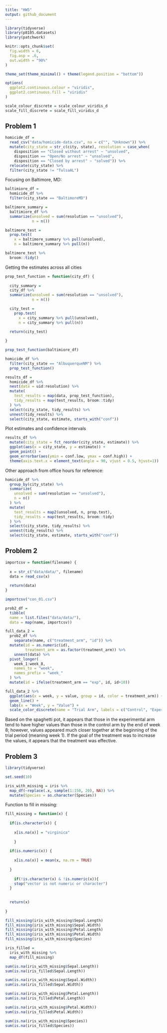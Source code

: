 ```yaml
---
title: "HW5"
output: github_document
---
```


```r
library(tidyverse)
library(p8105.datasets)
library(patchwork)

knitr::opts_chunk$set(
  fig.width = 6,
  fig.asp = .6,
  out.width = "90%"
)

theme_set(theme_minimal() + theme(legend.position = "bottom"))

options(
  ggplot2.continuous.colour = "viridis",
  ggplot2.continuous.fill = "viridis"
)

scale_colour_discrete = scale_colour_viridis_d
scale_fill_discrete = scale_fill_viridis_d
```

## Problem 1

```r
homicide_df = 
  read_csv("data/homicide-data.csv", na = c("", "Unknown")) %>% 
  mutate(city_state = str_c(city, state), resolution = case_when(
    disposition == "Closed without arrest" ~ "unsolved", 
    disposition == "Open/No arrest" ~ "unsolved", 
    disposition == "Closed by arrest" ~ "solved")) %>% 
  relocate(city_state) %>% 
  filter(city_state != "TulsaAL")
```

Focusing on Baltimore, MD: 

```r
baltimiore_df = 
  homicide_df %>% 
  filter(city_state == "BaltimoreMD")

baltimore_summary = 
  baltimiore_df %>% 
  summarize(unsolved = sum(resolution == "unsolved"), 
            n = n())

baltimore_test = 
  prop.test(
    x = baltimore_summary %>% pull(unsolved), 
    n = baltimore_summary %>% pull(n))

baltimore_test %>% 
  broom::tidy()
```

Getting the estimates across all cities 

```r
prop_test_function = function(city_df) {
  
  city_summary = 
  city_df %>% 
  summarize(unsolved = sum(resolution == "unsolved"), 
            n = n())

  city_test = 
    prop.test(
      x = city_summary %>% pull(unsolved), 
      n = city_summary %>% pull(n))

  return(city_test)
  
}

prop_test_function(baltimiore_df)

homicide_df %>% 
  filter(city_state == "AlbuquerqueNM") %>% 
  prop_test_function()
```

```r
results_df = 
  homicide_df %>% 
  nest(data = uid:resolution) %>% 
  mutate(
    test_results = map(data, prop_test_function), 
    tidy_results = map(test_results, broom::tidy)
  ) %>% 
  select(city_state, tidy_results) %>% 
  unnest(tidy_results) %>% 
  select(city_state, estimate, starts_with("conf"))
```

Plot estimates and confidence intervals 

```r
results_df %>% 
  mutate(city_state = fct_reorder(city_state, estimate)) %>% 
  ggplot(aes(x = city_state, y = estimate)) + 
  geom_point() + 
  geom_errorbar(aes(ymin = conf.low, ymax = conf.high)) + 
  theme(axis.text.x = element_text(angle = 90, vjust = 0.5, hjust=1))
```

Other approach from office hours for reference: 

```r
homicide_df %>% 
  group_by(city_state) %>% 
  summarize(
    unsolved = sum(resolution == "unsolved"), 
    n = n()
  ) %>% 
  mutate(
    test_results = map2(unsolved, n, prop.test), 
    tidy_results = map(test_results, broom::tidy)
  ) %>% 
  select(city_state, tidy_results) %>% 
  unnest(tidy_results) %>% 
  select(city_state, estimate, starts_with("conf"))
```

## Problem 2

```r
importcsv = function(filename) {
  
  x = str_c("data/data/", filename)
  data = read_csv(x)
  
  return(data)
}

importcsv("con_01.csv")

prob2_df = 
  tibble(
  name = list.files("data/data/"), 
  data = map(name, importcsv))

full_data_2 = 
  prob2_df %>% 
    separate(name, c("treatment_arm", "id")) %>% 
  mutate(id = as.numeric(id), 
         treatment_arm = as.factor(treatment_arm)) %>% 
    unnest(data) %>% 
  pivot_longer(
    week_1:week_8, 
    names_to = "week", 
    names_prefix = "week_"
  ) %>% 
  mutate(id = ifelse(treatment_arm == "exp", id, id+10))

full_data_2 %>% 
  ggplot(aes(x = week, y = value, group = id, color = treatment_arm)) +
  geom_line() +
  labs(x = "Week", y = "Value") + 
  scale_color_discrete(name = "Trial Arm", labels = c("Control", "Experimental"))
```

Based on the spaghetti pot, it appears that those in the experimental arm tend to have higher values than those in the control arm by the end of week 8; however, values appeared much closer together at the beginning of the trial period (meaning week 1). If the goal of the treatment was to increase the values, it appears that the treatment was effective. 

## Problem 3 
```r
library(tidyverse)

set.seed(10)

iris_with_missing = iris %>% 
  map_df(~replace(.x, sample(1:150, 20), NA)) %>%
  mutate(Species = as.character(Species))
```

Function to fill in missing: 

```r
fill_missing = function(x) {
  
  if(is.character(x)) {
    
    x[is.na(x)] = "virginica"
  
    }
  
  if(is.numeric(x)) {
    
    x[is.na(x)] = mean(x, na.rm = TRUE)
    
  }
  
    if(!is.character(x) & !is.numeric(x)){
    stop("vector is not numeric or character")
  }
  
  
  return(x)
  
}

fill_missing(iris_with_missing$Sepal.Length)
fill_missing(iris_with_missing$Sepal.Width)
fill_missing(iris_with_missing$Petal.Length)
fill_missing(iris_with_missing$Petal.Width)
fill_missing(iris_with_missing$Species)

iris_filled = 
  iris_with_missing %>% 
  map_df(fill_missing) 

sum(is.na(iris_with_missing$Sepal.Length))
sum(is.na(iris_filled$Sepal.Length))

sum(is.na(iris_with_missing$Sepal.Width))
sum(is.na(iris_filled$Sepal.Width))

sum(is.na(iris_with_missing$Petal.Length))
sum(is.na(iris_filled$Petal.Length))

sum(is.na(iris_with_missing$Petal.Width))
sum(is.na(iris_filled$Petal.Width))

sum(is.na(iris_with_missing$Species))
sum(is.na(iris_filled$Species))

```






